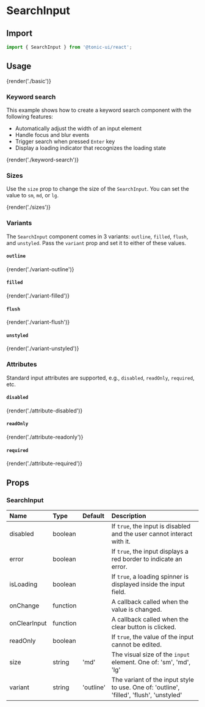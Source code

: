 # SearchInput

## Import

```js
import { SearchInput } from '@tonic-ui/react';
```

## Usage

{render('./basic')}

### Keyword search

This example shows how to create a keyword search component with the following features:
- Automatically adjust the width of an input element
- Handle focus and blur events
- Trigger search when pressed `Enter` key
- Display a loading indicator that recognizes the loading state

{render('./keyword-search')}

### Sizes

Use the `size` prop to change the size of the `SearchInput`. You can set the value to `sm`, `md`, or `lg`.

{render('./sizes')}

### Variants

The `SearchInput` component comes in 3 variants: `outline`, `filled`, `flush`, and `unstyled`. Pass the `variant` prop and set it to either of these values.

#### `outline`

{render('./variant-outline')}

#### `filled`

{render('./variant-filled')}

#### `flush`

{render('./variant-flush')}

#### `unstyled`

{render('./variant-unstyled')}

### Attributes

Standard input attributes are supported, e.g., `disabled`, `readOnly`, `required`, etc.

#### `disabled`

{render('./attribute-disabled')}

#### `readOnly`

{render('./attribute-readonly')}

#### `required`

{render('./attribute-required')}

## Props

### SearchInput

| Name | Type | Default | Description |
| :--- | :--- | :------ | :---------- |
| disabled | boolean | | If `true`, the input is disabled and the user cannot interact with it. |
| error | boolean | | If `true`, the input displays a red border to indicate an error. |
| isLoading | boolean | | If `true`, a loading spinner is displayed inside the input field. |
| onChange | function | | A callback called when the value is changed. |
| onClearInput | function | | A callback called when the clear button is clicked. |
| readOnly | boolean | | If `true`, the value of the input cannot be edited. |
| size | string | 'md' | The visual size of the `input` element. One of: 'sm', 'md', 'lg' |
| variant | string | 'outline' | The variant of the input style to use. One of: 'outline', 'filled', 'flush', 'unstyled' |
